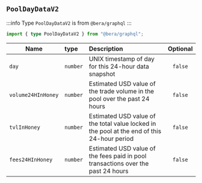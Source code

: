 ## `PoolDayDataV2`

:::info
Type `PoolDayDataV2` is from `@bera/graphql`
:::

```ts
import { type PoolDayDataV2 } from "@bera/graphql";
```

| Name               | type     | Description                                                                                 | Optional |
| ------------------ | :------- | :------------------------------------------------------------------------------------------ | :------: |
| `day`              | `number` | UNIX timestamp of day for this 24-hour data snapshot                                        | `false`  |
| `volume24HInHoney` | `number` | Estimated USD value of the trade volume in the pool over the past 24 hours                  | `false`  |
| `tvlInHoney`       | `number` | Estimated USD value of the total value locked in the pool at the end of this 24-hour period | `false`  |
| `fees24HInHoney`   | `number` | Estimated USD value of the fees paid in pool transactions over the past 24 hours            | `false`  |
